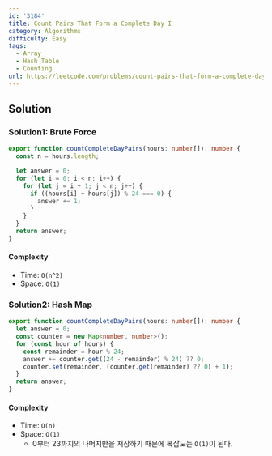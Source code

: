 ```yaml
---
id: '3184'
title: Count Pairs That Form a Complete Day I
category: Algorithms
difficulty: Easy
tags:
  - Array
  - Hash Table
  - Counting
url: https://leetcode.com/problems/count-pairs-that-form-a-complete-day-i
---
```


## Solution

### Solution1: Brute Force

```typescript showLineNumbers
export function countCompleteDayPairs(hours: number[]): number {
  const n = hours.length;

  let answer = 0;
  for (let i = 0; i < n; i++) {
    for (let j = i + 1; j < n; j++) {
      if ((hours[i] + hours[j]) % 24 === 0) {
        answer += 1;
      }
    }
  }
  return answer;
}
```

#### Complexity

- Time: `O(n^2)`
- Space: `O(1)`

### Solution2: Hash Map

```typescript showLineNumbers
export function countCompleteDayPairs(hours: number[]): number {
  let answer = 0;
  const counter = new Map<number, number>();
  for (const hour of hours) {
    const remainder = hour % 24;
    answer += counter.get((24 - remainder) % 24) ?? 0;
    counter.set(remainder, (counter.get(remainder) ?? 0) + 1);
  }
  return answer;
}
```

#### Complexity

- Time: `O(n)`
- Space: `O(1)`
  - 0부터 23까지의 나머지만을 저장하기 때문에 복잡도는 `O(1)`이 된다.

